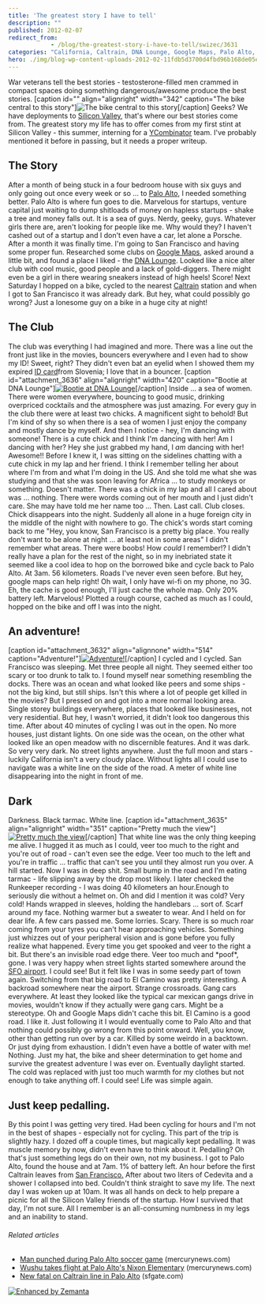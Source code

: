 ```yaml
---
title: 'The greatest story I have to tell'
description: ""
published: 2012-02-07
redirect_from: 
            - /blog/the-greatest-story-i-have-to-tell/swizec/3631
categories: "California, Caltrain, DNA Lounge, Google Maps, Palo Alto, Palo Alto California, San Francisco, Silicon Valley, Uncategorized"
hero: ./img/blog-wp-content-uploads-2012-02-11fdb5d3700d4fbd96b168de05ed2c21_77.jpg
---
```

War veterans tell the best stories - testosterone-filled men crammed in compact spaces doing something dangerous/awesome produce the best stories. \[caption id=&quot;&quot; align=&quot;alignright&quot; width=&quot;342&quot; caption=&quot;The bike central to this story&quot;]![The bike central to this story](./img/blog-wp-content-uploads-2012-02-11fdb5d3700d4fbd96b168de05ed2c21_77.jpg "The bike central to this story")\[/caption] Geeks? We have deployments to [Silicon Valley](<http://maps.google.com/maps?ll=37.37,-122.04&amp;spn=1.0,1.0&amp;q=37.37,-122.04 (Silicon%20Valley)&amp;t=h> "Silicon Valley"), that&#x27;s where our best stories come from. The greatest story my life has to offer comes from my first stint at Silicon Valley - this summer, interning for a [YCombinator](http://www.ycombinator.com "Y Combinator") team. I&#x27;ve probably mentioned it before in passing, but it needs a proper writeup.

## The Story

After a month of being stuck in a four bedroom house with six guys and only going out once every week or so ... to [Palo Alto](<http://maps.google.com/maps?ll=37.4291666667,-122.138055556&amp;spn=0.1,0.1&amp;q=37.4291666667,-122.138055556 (Palo%20Alto%2C%20California)&amp;t=h> "Palo Alto, California"), I needed something better. Palo Alto is where fun goes to die. Marvelous for startups, venture capital just waiting to dump shitloads of money on hapless startups - shake a tree and money falls out. It is a sea of guys. Nerdy, geeky, guys. Whatever girls there are, aren&#x27;t looking for people like me. Why would they? I haven&#x27;t cashed out of a startup and I don&#x27;t even have a car, let alone a Porsche. After a month it was finally time. I&#x27;m going to San Francisco and having some proper fun. Researched some clubs on [Google Maps](http://maps.google.com "Google Maps"), asked around a little bit, and found a place I liked - the [DNA Lounge](<http://maps.google.com/maps?ll=37.7710083333,-122.412694444&amp;spn=0.01,0.01&amp;q=37.7710083333,-122.412694444 (DNA%20Lounge)&amp;t=h> "DNA Lounge"). Looked like a nice alter club with cool music, good people and a lack of gold-diggers. There might even be a girl in there wearing sneakers instead of high heels! Score! Next Saturday I hopped on a bike, cycled to the nearest [Caltrain](http://en.wikipedia.org/wiki/Caltrain "Caltrain") station and when I got to San Francisco it was already dark. But hey, what could possibly go wrong? Just a lonesome guy on a bike in a huge city at night!

## The Club

The club was everything I had imagined and more. There was a line out the front just like in the movies, bouncers everywhere and I even had to show my ID! Sweet, right? They didn&#x27;t even bat an eyelid when I showed them my expired [ID card](http://en.wikipedia.org/wiki/Identity_document "Identity document")from Slovenia; I love that in a bouncer. \[caption id=&quot;attachment_3636&quot; align=&quot;alignright&quot; width=&quot;420&quot; caption=&quot;Bootie at DNA Lounge&quot;][![Bootie at DNA Lounge](http://swizec.com/blog/wp-content/uploads/2012/02/1074032723_aJTtC-M.jpeg "Bootie at DNA Lounge")](./img/blog-wp-content-uploads-2012-02-1074032723_aJTtC-M.jpg)\[/caption] Inside ... a sea of women. There were women everywhere, bouncing to good music, drinking overpriced cocktails and the atmosphere was just amazing. For every guy in the club there were at least two chicks. A magnificent sight to behold! But I&#x27;m kind of shy so when there is a sea of women I just enjoy the company and mostly dance by myself. And then I notice - hey, I&#x27;m dancing with someone! There is a cute chick and I think I&#x27;m dancing with her! Am I dancing with her? Hey she just grabbed my hand, I _am_ dancing with her! Awesome!! Before I knew it, I was sitting on the sidelines chatting with a cute chick in my lap and her friend. I think I remember telling her about where I&#x27;m from and what I&#x27;m doing in the US. And she told me what she was studying and that she was soon leaving for Africa ... to study monkeys or something. Doesn&#x27;t matter. There was a chick in my lap and all I cared about was ... nothing. There were words coming out of her mouth and I just didn&#x27;t care. She may have told me her name too ... Then. Last call. Club closes. Chick disappears into the night. Suddenly all alone in a huge foreign city in the middle of the night with nowhere to go. The chick&#x27;s words start coming back to me &quot;Hey, you know, San Francisco is a pretty big place. You really don&#x27;t want to be alone at night ... at least not in some areas&quot; I didn&#x27;t remember what areas. There were boobs! How _could_ I remember!? I didn&#x27;t really have a plan for the rest of the night, so in my inebriated state it seemed like a cool idea to hop on the borrowed bike and cycle back to Palo Alto. At 3am. 56 kilometers. Roads I&#x27;ve never even seen before. But hey, google maps can help right! Oh wait, I only have wi-fi on my phone, no 3G. Eh, the cache is good enough, I&#x27;ll just cache the whole map. Only 20% battery left. Marvelous! Plotted a rough course, cached as much as I could, hopped on the bike and off I was into the night.

## An adventure!

\[caption id=&quot;attachment_3632&quot; align=&quot;alignnone&quot; width=&quot;514&quot; caption=&quot;Adventure!&quot;][![Adventure!](http://swizec.com/blog/wp-content/uploads/2012/02/Screen-Shot-2012-02-07-at-4.47.27-PM.png "Adventure!")](./img/blog-wp-content-uploads-2012-02-Screen-Shot-2012-02-07-at-4.47.27-PM.png)\[/caption] I cycled and I cycled. San Francisco was sleeping. Met three people all night. They seemed either too scary or too drunk to talk to. I found myself near something resembling the docks. There was an ocean and what looked like peers and some ships - not the big kind, but still ships. Isn&#x27;t this where a lot of people get killed in the movies? But I pressed on and got into a more normal looking area. Single storey buildings everywhere, places that looked like businesses, not very residential. But hey, I wasn&#x27;t worried, it didn&#x27;t look too dangerous this time. After about 40 minutes of cycling I was out in the open. No more houses, just distant lights. On one side was the ocean, on the other what looked like an open meadow with no discernible features. And it was dark. So very very dark. No street lights anywhere. Just the full moon and stars - luckily California isn&#x27;t a very cloudy place. Without lights all I could use to navigate was a white line on the side of the road. A meter of white line disappearing into the night in front of me.

## Dark

Darkness. Black tarmac. White line. \[caption id=&quot;attachment_3635&quot; align=&quot;alignright&quot; width=&quot;351&quot; caption=&quot;Pretty much the view&quot;][![Pretty much the view](http://swizec.com/blog/wp-content/uploads/2012/02/IMGP2951_thumb1.jpeg "Pretty much the view")](./img/blog-wp-content-uploads-2012-02-IMGP2951_thumb1.jpg)\[/caption] That white line was the only thing keeping me alive. I hugged it as much as I could, veer too much to the right and you&#x27;re out of road - can&#x27;t even see the edge. Veer too much to the left and you&#x27;re in traffic ... traffic that can&#x27;t see you until they almost run you over. A hill started. Now I was in deep shit. Small bump in the road and I&#x27;m eating tarmac - life slipping away by the drop most likely. I later checked the Runkeeper recording - I was doing 40 kilometers an hour.Enough to seriously die without a helmet on. Oh and did I mention it was cold? Very cold! Hands wrapped in sleeves, holding the handlebars ... sort of. Scarf around my face. Nothing warmer but a sweater to wear. And I held on for dear life. A few cars passed me. Some lorries. Scary. There is so much roar coming from your tyres you can&#x27;t hear approaching vehicles. Something just whizzes out of your peripheral vision and is gone before you fully realize what happened. Every time you get spooked and veer to the right a bit. But there&#x27;s an invisible road edge there. Veer too much and \*poof\*, gone. I was very happy when street lights started somewhere around the [SFO airport](<http://maps.google.com/maps?ll=37.6188888889,-122.375&amp;spn=0.03,0.03&amp;q=37.6188888889,-122.375 (San%20Francisco%20International%20Airport)&amp;t=h> "San Francisco International Airport"). I could see! But it felt like I was in some seedy part of town again. Switching from that big road to El Camino was pretty interesting. A backroad somewhere near the airport. Strange crossroads. Gang cars everywhere. At least they looked like the typical car mexican gangs drive in movies, wouldn&#x27;t know if they actually were gang cars. Might be a stereotype. Oh and Google Maps didn&#x27;t cache this bit. El Camino is a good road. I like it. Just following it I would eventually come to Palo Alto and that nothing could possibly go wrong from this point onward. Well, you know, other than getting run over by a car. Killed by some weirdo in a backtown. Or just dying from exhaustion. I didn&#x27;t even have a bottle of water with me! Nothing. Just my hat, the bike and sheer determination to get home and survive the greatest adventure I was ever on. Eventually daylight started. The cold was replaced with just too much warmth for my clothes but not enough to take anything off. I could see! Life was simple again.

## Just keep pedalling.

By this point I was getting very tired. Had been cycling for hours and I&#x27;m not in the best of shapes - especially not for cycling. This part of the trip is slightly hazy. I dozed off a couple times, but magically kept pedalling. It was muscle memory by now, didn&#x27;t even have to think about it. Pedalling? Oh that&#x27;s just something legs do on their own, not my business. I got to Palo Alto, found the house and at 7am. 1% of battery left. An hour before the first Caltrain leaves from [San Francisco.](<http://maps.google.com/maps?ll=37.7793,-122.4192&amp;spn=0.1,0.1&amp;q=37.7793,-122.4192 (San%20Francisco)&amp;t=h> "San Francisco") After about two liters of Cedevita and a shower I collapsed into bed. Couldn&#x27;t think straight to save my life. The next day I was woken up at 10am. It was all hands on deck to help prepare a picnic for all the Silicon Valley friends of the startup. How I survived that day, I&#x27;m not sure. All I remember is an all-consuming numbness in my legs and an inability to stand.

###### Related articles

- [Man punched during Palo Alto soccer game](http://www.mercurynews.com/breaking-news/ci_19906706) (mercurynews.com)
- [Wushu takes flight at Palo Alto&#x27;s Nixon Elementary](http://www.mercurynews.com/peninsula/ci_19741327) (mercurynews.com)
- [New fatal on Caltrain line in Palo Alto](http://www.sfgate.com/cgi-bin/article.cgi?f=/c/a/2011/11/26/BA2L1M4JH5.DTL) (sfgate.com)

[![Enhanced by Zemanta](http://img.zemanta.com/zemified_e.png?x-id=f5c50df4-886a-4fc9-a03d-118a1963b574)](http://www.zemanta.com/ "Enhanced by Zemanta")